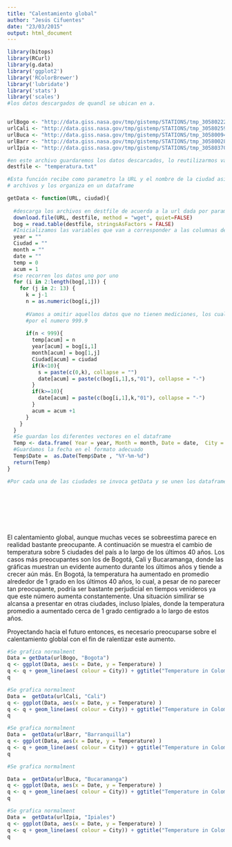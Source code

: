 ```yaml
---
title: "Calentamiento global"
author: "Jesús Cifuentes"
date: "23/03/2015"
output: html_document
---
```




```r
library(bitops)
library(RCurl)
library(g.data)
library('ggplot2')
library('RColorBrewer')
library('lubridate')
library('stats')
library('scales')
#los datos descargados de quandl se ubican en a. 


urlBogo <- "http://data.giss.nasa.gov/tmp/gistemp/STATIONS/tmp_305802220000_14_0/station.txt"
urlCali <- "http://data.giss.nasa.gov/tmp/gistemp/STATIONS/tmp_305802590000_14_0/station.txt"
urlBuca <- "http://data.giss.nasa.gov/tmp/gistemp/STATIONS/tmp_305800940000_14_0/station.txt"
urlBarr <- "http://data.giss.nasa.gov/tmp/gistemp/STATIONS/tmp_305800280000_14_0/station.txt"
urlIpia <- "http://data.giss.nasa.gov/tmp/gistemp/STATIONS/tmp_305803700000_14_0/station.txt"

#en este archivo guardaremos los datos descarcados, lo reutilizarmos varias veces
destfile <- "temperatura.txt"

#Esta función recibe como parametro la URL y el nombre de la ciudad asignada, descarga los
# archivos y los organiza en un dataframe

getData <- function(URL, ciudad){
  
  #descarga los archivos en destfile de acuerda a la url dada por parametro. Recuerde que las url's pueden cambiar
  download.file(URL, destfile, method = "wget", quiet=FALSE)
  bog = read.table(destfile, stringsAsFactors = FALSE)
  #Inicializamos las variables que van a corresponder a las columnas del dataframe
  year = ""
  Ciudad = ""
  month = ""
  date = ""
  temp = 0
  acum = 1 
  #se recorren los datos uno por uno
  for (i in 2:length(bog[,1])) {
    for (j in 2: 13) {
      k = j-1
      n = as.numeric(bog[i,j])
      
      #Vamos a omitir aquellos datos que no tienen mediciones, los cuales estan indicados
      #por el numero 999.9
      
      if(n < 999){
        temp[acum] = n
        year[acum] = bog[i,1]
        month[acum] = bog[1,j]
        Ciudad[acum] = ciudad
        if(k<10){
          s = paste(c(0,k), collapse = "")
          date[acum] = paste(c(bog[i,1],s,"01"), collapse = "-")
        }
        if(k>=10){
          date[acum] = paste(c(bog[i,1],k,"01"), collapse = "-")
        }
        acum = acum +1
      }
    }
  }
  #Se guardan los diferentes vectores en el dataframe
  Temp <- data.frame( Year = year, Month = month, Date = date,  City = Ciudad, Temperature = temp)
  #Guardamos la fecha en el formato adecuado
  Temp$Date =  as.Date(Temp$Date , "%Y-%m-%d")
  return(Temp)
}

#Por cada una de las ciudades se invoca getData y se unen los dataframes obtenidos









```



El calentamiento global, aunque muchas veces se sobreestima parece en realidad bastante preocupante. A continuación se muestra el cambio de temperatura sobre 5 ciudades del país a lo largo de los últimos 40 años. Los casos más preocupantes son los de Bogotá, Cali y Bucaramanga, donde las gráficas muestran un evidente aumento durante los últimos años y tiende a crecer aún más. En Bogotá, la temperatura ha aumentado en promedio alrededor de 1 grado en los últimos 40 años, lo cual, a pesar de no parecer tan preocupante, podría ser bastante perjudicial en tiempos venideros ya que este número aumenta constantemente.  Una situación similirar se alcansa a presentar en otras ciudades, incluso Ipiales, donde la temperatura promedio a aumentado cerca de 1 grado centigrado a lo largo de estos años. 

Proyectando hacia el futuro entonces, es necesario preocuparse sobre el calentamiento globlal con el fin de ralentizar este aumento.

```r
#Se grafica normalment
Data = getData(urlBogo, "Bogota")
q <- ggplot(Data, aes(x = Date, y = Temperature) )
q <- q + geom_line(aes( colour = City)) + ggtitle("Temperature in Colombian Cities")+  theme_bw() + geom_smooth(method = "lm", formula = y ~ poly(x, 5) ,fullrange=TRUE) 
q
```

```r
#Se grafica normalment
Data =  getData(urlCali, "Cali")
q <- ggplot(Data, aes(x = Date, y = Temperature) )
q <- q + geom_line(aes( colour = City)) + ggtitle("Temperature in Colombian Cities")+  theme_bw() + geom_smooth(method = "lm", formula = y ~ poly(x, 5) ,fullrange=TRUE) 
q
```
```r
#Se grafica normalment
Data =  getData(urlBarr, "Barranquilla")
q <- ggplot(Data, aes(x = Date, y = Temperature) )
q <- q + geom_line(aes( colour = City)) + ggtitle("Temperature in Colombian Cities")+  theme_bw() + geom_smooth(method = "lm", formula = y ~ poly(x, 5) ,fullrange=TRUE) 
q
```

```r
#Se grafica normalment

Data =  getData(urlBuca, "Bucaramanga")
q <- ggplot(Data, aes(x = Date, y = Temperature) )
q <- q + geom_line(aes( colour = City)) + ggtitle("Temperature in Colombian Cities")+  theme_bw() + geom_smooth(method = "lm", formula = y ~ poly(x, 5) ,fullrange=TRUE) 
q
```

```r
#Se grafica normalment
Data =  getData(urlIpia, "Ipiales")
q <- ggplot(Data, aes(x = Date, y = Temperature) )
q <- q + geom_line(aes( colour = City)) + ggtitle("Temperature in Colombian Cities")+  theme_bw() + geom_smooth(method = "lm", formula = y ~ poly(x, 5) ,fullrange=TRUE) 
q
```


